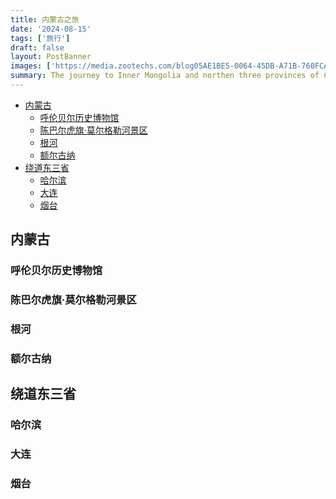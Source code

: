 ```yaml
---
title: 内蒙古之旅
date: '2024-08-15'
tags: ['旅行']
draft: false
layout: PostBanner
images: ['https://media.zootechs.com/blog05AE1BE5-0064-45DB-A71B-760FCA129B19_1_105_c.jpeg']
summary: The journey to Inner Mongolia and northen three provinces of China.
---
```


- [内蒙古](#内蒙古)
  - [呼伦贝尔历史博物馆](#呼伦贝尔历史博物馆)
  - [陈巴尔虎旗·莫尔格勒河景区](#陈巴尔虎旗·莫尔格勒河景区)
  - [根河](#根河)
  - [额尔古纳](#额尔古纳)
- [绕道东三省](#绕道东三省)
  - [哈尔滨](#哈尔滨)
  - [大连](#大连)
  - [烟台](#烟台)

## 内蒙古

### 呼伦贝尔历史博物馆

### 陈巴尔虎旗·莫尔格勒河景区

### 根河

### 额尔古纳

## 绕道东三省

### 哈尔滨

### 大连

### 烟台
